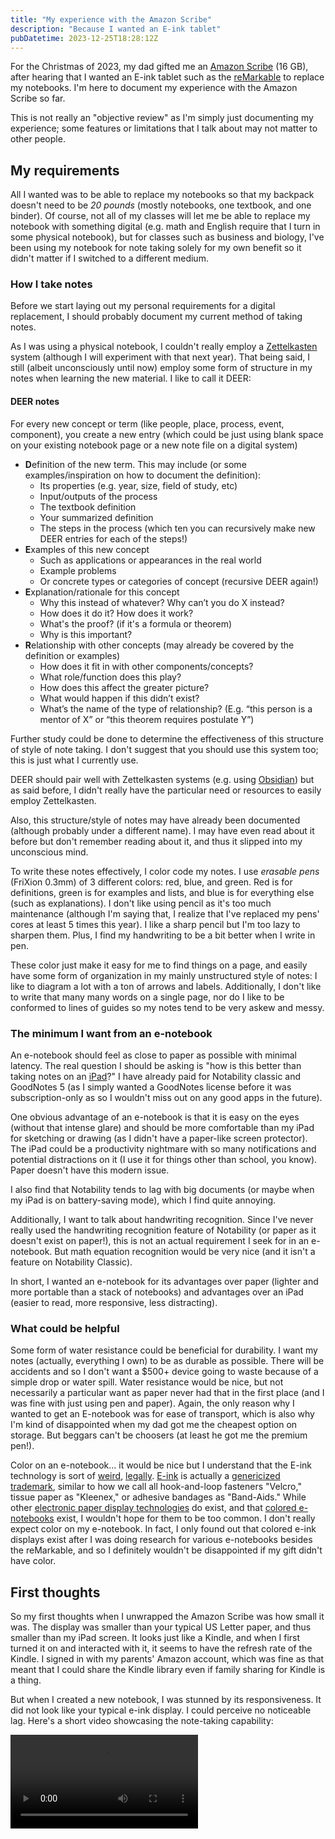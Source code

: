 ```yaml
---
title: "My experience with the Amazon Scribe"
description: "Because I wanted an E-ink tablet"
pubDatetime: 2023-12-25T18:28:12Z
---
```



For the Christmas of 2023, my dad gifted me an [Amazon Scribe](https://www.amazon.com/Kindle-Scribe-the-first-Kindle-for-reading-writing-journaling-and-sketching/dp/B0BQPPW5T5) (16 GB), after hearing that I wanted an E-ink tablet such as the [reMarkable](https://remarkable.com) to replace my notebooks. I'm here to document my experience with the Amazon Scribe so far.

This is not really an "objective review" as I'm simply just documenting my experience; some features or limitations that I talk about may not matter to other people.

## My requirements

All I wanted was to be able to replace my notebooks so that my backpack doesn't need to be _20 pounds_ (mostly notebooks, one textbook, and one binder). Of course, not all of my classes will let me be able to replace my notebook with something digital (e.g. math and English require that I turn in some physical notebook), but for classes such as business and biology, I've been using my notebook for note taking solely for my own benefit so it didn't matter if I switched to a different medium.

### How I take notes

Before we start laying out my personal requirements for a digital replacement, I should probably document my current method of taking notes.

As I was using a physical notebook, I couldn't really employ a [Zettelkasten](https://en.wikipedia.org/wiki/Zettelkasten) system (although I will experiment with that next year). That being said, I still (albeit unconsciously until now) employ some form of structure in my notes when learning the new material. I like to call it DEER:

#### DEER notes

For every new concept or term (like people, place, process, event, component), you create a new entry (which could be just using blank space on your existing notebook page or a new note file on a digital system)

- **D**efinition of the new term. This may include (or some examples/inspiration on how to document the definition):
  - Its properties (e.g. year, size, field of study, etc)
  - Input/outputs of the process
  - The textbook definition
  - Your summarized definition
  - The steps in the process (which ten you can recursively make new DEER entries for each of the steps!)
- **E**xamples of this new concept
  - Such as applications or appearances in the real world
  - Example problems
  - Or concrete types or categories of concept (recursive DEER again!)
- **E**xplanation/rationale for this concept
  - Why this instead of whatever? Why can’t you do X instead?
  - How does it do it? How does it work?
  - What's the proof? (if it's a formula or theorem)
  - Why is this important?
- **R**elationship with other concepts (may already be covered by the definition or examples)
  - How does it fit in with other components/concepts?
  - What role/function does this play?
  - How does this affect the greater picture?
  - What would happen if this didn’t exist?
  - What’s the name of the type of relationship? (E.g. “this person is a mentor of X” or “this theorem requires postulate Y”)

Further study could be done to determine the effectiveness of this structure of style of note taking. I don't suggest that you should use this system too; this is just what I currently use.

DEER should pair well with Zettelkasten systems (e.g. using [Obsidian](https://obsidian.md)) but as said before, I didn't really have the particular need or resources to easily employ Zettelkasten.

Also, this structure/style of notes may have already been documented (although probably under a different name). I may have even read about it before but don't remember reading about it, and thus it slipped into my unconscious mind.

To write these notes effectively, I color code my notes. I use _erasable pens_ (FriXion 0.3mm) of 3 different colors: red, blue, and green. Red is for definitions, green is for examples and lists, and blue is for everything else (such as explanations). I don't like using pencil as it's too much maintenance (although I'm saying that, I realize that I've replaced my pens' cores at least 5 times this year). I like a sharp pencil but I'm too lazy to sharpen them. Plus, I find my handwriting to be a bit better when I write in pen.

These color just make it easy for me to find things on a page, and easily have some form of organization in my mainly unstructured style of notes: I like to diagram a lot with a ton of arrows and labels. Additionally, I don't like to write that many many words on a single page, nor do I like to be conformed to lines of guides so my notes tend to be very askew and messy.

### The minimum I want from an e-notebook

An e-notebook should feel as close to paper as possible with minimal latency. The real question I should be asking is "how is this better than taking notes on an [iPad](https://support.apple.com/kb/SP844?locale=en_US)?" I have already paid for Notability classic and GoodNotes 5 (as I simply wanted a GoodNotes license before it was subscription-only as so I wouldn't miss out on any good apps in the future).

One obvious advantage of an e-notebook is that it is easy on the eyes (without that intense glare) and should be more comfortable than my iPad for sketching or drawing (as I didn't have a paper-like screen protector). The iPad could be a productivity nightmare with so many notifications and potential distractions on it (I use it for things other than school, you know). Paper doesn't have this modern issue.

I also find that Notability tends to lag with big documents (or maybe when my iPad is on battery-saving mode), which I find quite annoying.

Additionally, I want to talk about handwriting recognition. Since I've never really used the handwriting recognition feature of Notability (or paper as it doesn't exist on paper!), this is not an actual requirement I seek for in an e-notebook. But math equation recognition would be very nice (and it isn't a feature on Notability Classic).

In short, I wanted an e-notebook for its advantages over paper (lighter and more portable than a stack of notebooks) and advantages over an iPad (easier to read, more responsive, less distracting).

### What could be helpful

Some form of water resistance could be beneficial for durability. I want my notes (actually, everything I own) to be as durable as possible. There will be accidents and so I don't want a $500+ device going to waste because of a simple drop or water spill. Water resistance would be nice, but not necessarily a particular want as paper never had that in the first place (and I was fine with just using pen and paper). Again, the only reason why I wanted to get an E-notebook was for ease of transport, which is also why I'm kind of disappointed when my dad got me the cheapest option on storage. But beggars can't be choosers (at least he got me the premium pen!).

Color on an e-notebook... it would be nice but I understand that the E-ink technology is sort of [weird](https://news.ycombinator.com/item?id=14124835), [legally](https://www.reddit.com/r/ereader/comments/15ix9ti/why_is_there_a_monopoly_for_the_production_of/). [E-ink](https://blog.eink.com/e-ink-represents-both-a-family-of-companies-and-our-technology) is actually a [genericized trademark](https://en.wikipedia.org/wiki/Generic_trademark), similar to how we call all hook-and-loop fasteners "Velcro," tissue paper as "Kleenex," or adhesive bandages as "Band-Aids." While other [electronic paper display technologies](https://en.wikipedia.org/wiki/Electronic_paper) do exist, and that [colored e-notebooks](https://shop.boox.com/products/noteair3) exist, I wouldn't hope for them to be too common. I don't really expect color on my e-notebook. In fact, I only found out that colored e-ink displays exist after I was doing research for various e-notebooks besides the reMarkable, and so I definitely wouldn't be disappointed if my gift didn't have color.

## First thoughts

So my first thoughts when I unwrapped the Amazon Scribe was how small it was. The display was smaller than your typical US Letter paper, and thus smaller than my iPad screen. It looks just like a Kindle, and when I first turned it on and interacted with it, it seems to have the refresh rate of the Kindle. I signed in with my parents' Amazon account, which was fine as that meant that I could share the Kindle library even if family sharing for Kindle is a thing.

But when I created a new notebook, I was stunned by its responsiveness. It did not look like your typical e-ink display. I could perceive no noticeable lag. Here's a short video showcasing the note-taking capability:

<Video src={v1} />

And yes, it can function as a normal eBook reader. The note-taking capability on PDFs or eBooks is weird though, as we will see later on.

## The software

One of the main complaints you would find on the Amazon reviews is about the software in the Kindle Scribe. This means that the hardware has the full capability of doing something (and it has probably already been implemented in other places in the software), but the feature randomly cannot work under this random circumstance. I was skeptical so here's my experience with the software in the Amazon Scribe.

### I can upload PDFs via USB&#33;

We already covered note taking and eBook reading (although I'll go more in-depth into eBook reading later on). But let's say I wanted to read [Putting the “You” in CPU by Lexi Mattick & Hack Club](http://cpu.land). They have a PDF version which I downloaded and was able to upload it to my Kindle Scribe using this [random software required for file transfer](https://www.android.com/filetransfer/). Fine, I don't care too much about installing additional software if that means I'll be able to get it to work. This was probably a [well-documented macOS limitation anyway](https://en.wikipedia.org/wiki/Media_Transfer_Protocol#macOS).

So I was able to read the PDF on my Kindle. Yay!

But wait! Unlike the Kindle eBooks I read from our Amazon Kindle library, I couldn't create notes on this PDF. Sure, I could highlight text and create text note annotations on it, but I couldn't do what I could have done on a normal eBook from my Kindle library. It turns out...

### Uploading a PDF via USB is more limited&#46;&#46;&#46;

Apparently, the only way to get full annotation features is to have uploaded your PDF via "Send to Kindle."

![Arbitrary limitations on imported PDFs](@assets/kindle-document-table.png)

I didn't really want to go through the [hassle of doing that](https://www.amazon.com/sendtokindle) (because that means I would either need to sign into my parent's Amazon account on my computer or get them to upload it for me when they have the time)

Remember how I said I could make notes on the eBooks from my Kindle library? Well I can "take notes" if you're fine with this:

<Video src={v2} />

This is what I mean by taking notes on a PDF uploaded via USB:

<Video src={v3} />

(my movements may seem clunky because I'm trying to hold my iPad in one hand to record this)

This is an arbitrary because their software definitely has the capability to do this. As this [Reddit thread](https://www.reddit.com/r/kindle/comments/15yl4fj/comment/jxdtbku/?utm_source=share&utm_medium=web2x&context=3) puts it:

> - If you upload the PDF from their web interface, you can write on it, but you can't annotate it normally as an ebook
> - If you load it through USB, it's actually a bit better quality than the upload, but you can't do nothing at all to it
> - If you convert to kindle format first (e.g. by sending it to the email) it's just like a normal ebook

But you know what's even funnier? Annotating directly on the ePub paper-style _is_ supported, but only on [books bought from the Amazon Kindle Library that have "Write on" capability](https://www.amazon.com/b?node=32897194011). Surely there is no difference between the formats here, only metadata...

## Conclusion, for now

Since I haven't really tested this device (as school hasn't started yet), I can't really give a comprehensive review of how well this device works and fits into my workflow. I may follow up with an update blog post but for now, despite its limitations, the Kindle Scribe isn't bad at all. It does what I need and that's all I really care about.
